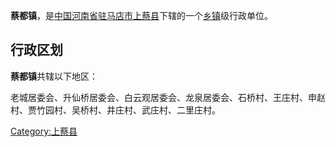 {{中国乡级行政区
| 行政区全称 = 蔡都镇
| 景观照片文件名 =
| 景观照片描述 =
| 汉语拼音 =
| 通用拼音 =
| 注音符號 =
| 其它标音类型1 =
| 其它标音1 =
| 其它标音类型2 =
| 其它标音2 =
| 其它语言类型1 =
| 其它语言地名1 =
| 其它语言类型2 =
| 其它语言地名2 =
| 上级行政区 = [[河南省|河南省]][[驻马店市|驻马店市]][[上蔡县|上蔡县]]
| 行政区类别 = [[乡镇|乡镇]]
| 行政区划代码 =
| 地理坐标 =
| 总面积 =
| 户籍人口 =
| 户籍人口年份 =
| 常住人口 =
| 常住人口年份 =
| 人口密度 =
| 行政区划 =
| 官方网站 =
| 政府驻地 =
| 邮政编码 =
| 毗邻行政区 =
| 位置图文件名 =
| 位置图描述 =
}}
'''蔡都镇'''，是[[中华人民共和国|中国]][[河南省|河南省]][[驻马店市|驻马店市]][[上蔡县|上蔡县]]下辖的一个[[乡镇|乡镇]]级行政单位。

== 行政区划 ==
'''蔡都镇'''共辖以下地区：

老城居委会、升仙桥居委会、白云观居委会、龙泉居委会、石桥村、王庄村、申赵村、贾竹园村、吴桥村、井庄村、武庄村、二里庄村。

{{河南小作品}}
{{上蔡县行政区划}}

[[Category:上蔡县|Category:上蔡县]]